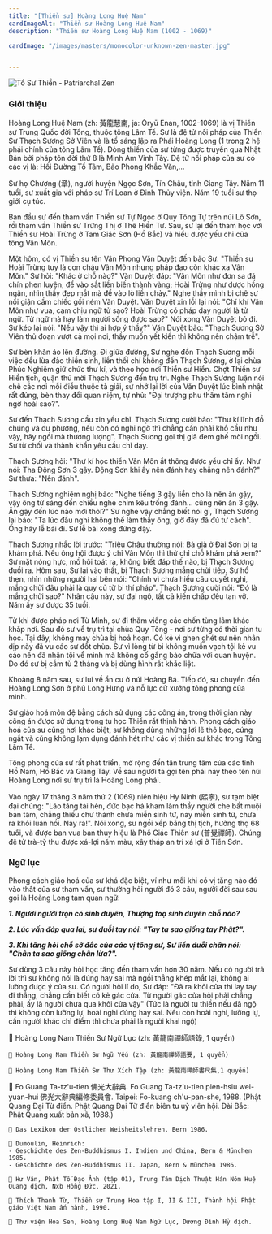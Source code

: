 ```yaml
---
title: "[Thiền sư] Hoàng Long Huệ Nam"
cardImageAlt: "Thiền sư Hoàng Long Huệ Nam"
description: "Thiền sư Hoàng Long Huệ Nam (1002 - 1069)"

cardImage: "/images/masters/monocolor-unknown-zen-master.jpg"


---
```


<div className="grid xl:grid-cols-8 lg:grid-cols-8 md:grid-cols-2 sm:grid-cols-2 xs:grid-cols-1 gap-8 bg-body dark:bg-darkmode-body">

<div className="lg:col-span-3 md:col-span-1">

  <img className="aspect-square" decoding="async" src="/images/masters/monocolor-unknown-zen-master.jpg" alt="Tổ Sư Thiền - Patriarchal Zen" />

  ### Giới thiệu

  Hoàng Long Huệ Nam (zh: 黃龍慧南, ja: Ōryū Enan, 1002-1069) là vị Thiền sư Trung Quốc đời Tống, thuộc tông Lâm Tế.
  Sư là đệ tử nối pháp của Thiền Sư Thạch Sương Sở Viên và là tổ sáng lập ra Phái Hoàng Long (1 trong 2 hệ phái chính của tông Lâm Tế).
  Dòng thiền của sư từng được truyền qua Nhật Bản bởi pháp tôn đời thứ 8 là Minh Am Vinh Tây.
  Đệ tử nối pháp của sư có các vị là: Hối Đường Tổ Tâm, Bảo Phong Khắc Văn,...

  Sư họ Chương (章), người huyện Ngọc Sơn, Tín Châu, tỉnh Giang Tây. Năm 11 tuổi, sư xuất gia với pháp sư Trí Loan ở Đinh Thủy viện. Năm 19 tuổi sư thọ giới cụ túc.

  Ban đầu sư đến tham vấn Thiền sư Tự Ngọc ở Quy Tông Tự trên núi Lô Sơn, rồi tham vấn Thiền sư Trừng Thị ở Thê Hiền Tự. Sau, sư lại đến tham học với Thiền sư Hoài Trừng ở Tam Giác Sơn (Hồ Bắc) và hiểu được yếu chỉ của tông Vân Môn.

  Một hôm, có vị Thiền sư tên Vân Phong Văn Duyệt đến bảo Sư: "Thiền sư Hoài Trừng tuy là con cháu Vân Môn nhưng pháp đạo còn khác xa Vân Môn." Sư hỏi: "Khác ở chỗ nào?" Văn Duyệt đáp: "Vân Môn như đơn sa đã chín phen luyện, để vào sắt liền biến thành vàng; Hoài Trừng như dược hống ngân, nhìn thấy đẹp mắt mà để vào lò liền chảy." Nghe thầy mình bị chê sư nổi giận cầm chiếc gối ném Văn Duyệt. Văn Duyệt xin lỗi lại nói: "Chí khí Vân Môn như vua, cam chịu ngữ tử sao? Hoài Trừng có pháp dạy người là tử ngữ. Tử ngữ mà hay làm người sống được sao?" Nói xong Văn Duyệt bỏ đi. Sư kéo lại nói: "Nếu vậy thì ai hợp ý thầy?" Văn Duyệt bảo: "Thạch Sương Sở Viên thủ đoạn vượt cả mọi nơi, thầy muốn yết kiến thì không nên chậm trễ".

  Sư bèn khăn áo lên đường. Đi giữa đường, Sư nghe đồn Thạch Sương mỗi việc đều lừa đảo thiền sinh, liền thối chí không đến Thạch Sương, ở lại chùa Phúc Nghiêm giữ chức thư kí, và theo học nơi Thiền sư Hiền. Chợt Thiền sư Hiền tịch, quận thú mời Thạch Sương đến trụ trì. Nghe Thạch Sương luận nói chê các nơi mỗi điều thuộc tà giải, sư nhớ lại lời của Văn Duyệt lúc bình nhật rất đúng, bèn thay đổi quan niệm, tự nhủ: "Đại trượng phu thâm tâm nghi ngờ hoài sao?".

  Sư đến Thạch Sương cầu xin yếu chỉ.
  Thạch Sương cười bảo: "Thư kí lĩnh đồ chúng và du phương, nếu còn có nghi ngờ thì chẳng cần phải khổ cầu như vậy, hãy ngồi mà thương lượng".
  Thạch Sương gọi thị giả đem ghế mời ngồi.
  Sư từ chối và thành khẩn yêu cầu chỉ dạy.

  Thạch Sương hỏi: "Thư kí học thiền Vân Môn ắt thông được yếu chỉ ấy.
  Như nói: Tha Động Sơn 3 gậy. Động Sơn khi ấy nên đánh hay chẳng nên đánh?"
  Sư thưa: "Nên đánh".

  Thạch Sương nghiêm nghị bảo: "Nghe tiếng 3 gậy liền cho là nên ăn gậy, vậy ông từ sáng đến chiều nghe chim kêu trống đánh… cũng nên ăn 3 gậy. Ăn gậy đến lúc nào mới thôi?"
  Sư nghe vậy chẳng biết nói gì, Thạch Sương lại bảo: "Ta lúc đầu nghi không thể làm thầy ông, giờ đây đã đủ tư cách".
  Ông hãy lễ bái đi. Sư lễ bái xong đứng dậy.

  Thạch Sương nhắc lời trước: "Triệu Châu thường nói: Bà già ở Đài Sơn bị ta khám phá.
  Nếu ông hội được ý chỉ Vân Môn thì thử chỉ chỗ khám phá xem?" Sư mặt nóng hực, mồ hôi toát ra, không biết đáp thế nào, bị Thạch Sương đuổi ra.
  Hôm sau, Sư lại vào thất, bị Thạch Sương mắng chửi tiếp.
  Sư hổ thẹn, nhìn những người hai bên nói: "Chính vì chưa hiểu câu quyết nghi, mắng chửi đâu phải là quy củ từ bi thí pháp".
  Thạch Sương cười nói: "Đó là mắng chửi sao?"
  Nhân câu này, sư đại ngộ, tất cả kiến chấp đều tan vỡ.
  Năm ấy sư được 35 tuổi.

  Từ khi được pháp nơi Từ Minh, sư đi thăm viếng các chốn tùng lâm khác khắp nơi. Sau đó sư về trụ trì tại chùa Quy Tông - nơi sư từng có thời gian tu học. Tại đây, không may chùa bị hoả hoạn. Có kẻ vì ghen ghét sư nên nhân dịp này đã vu cáo sư đốt chùa. Sư vì lòng từ bi không muốn vạch tội kẻ vu cáo nên đã nhận tội về mình mà không cố gắng bào chữa với quan huyện. Do đó sư bị cầm tù 2 tháng và bị dùng hình rất khắc liệt.

  Khoảng 8 năm sau, sư lui về ẩn cư ở núi Hoàng Bá. Tiếp đó, sư chuyển đến Hoàng Long Sơn ở phủ Long Hưng và nỗ lực cử xướng tông phong của mình.

  Sư giáo hoá môn đệ bằng cách sử dụng các công án, trong thời gian này công án được sử dụng trong tu học Thiền rất thịnh hành. Phong cách giáo hoá của sư cũng hơi khác biệt, sư không dùng những lời lẽ thô bạo, cứng ngắt và cũng không lạm dụng đánh hét như các vị thiền sư khác trong Tông Lâm Tế.

  Tông phong của sư rất phát triển, mở rộng đến tận trung tâm của các tỉnh Hồ Nam, Hồ Bắc và Giang Tây. Về sau người ta gọi tên phái này theo tên núi Hoàng Long nơi sư trụ trì là Hoàng Long phái.

  Vào ngày 17 tháng 3 năm thứ 2 (1069) niên hiệu Hy Ninh (熙寧), sư tạm biệt đại chúng: "Lão tăng tài hèn, đức bạc há kham làm thầy người che bất muội bản tâm, chẳng thiếu chư thánh chưa miễn sinh tử, nay miễn sinh tử, chưa ra khỏi luân hồi. Nay ra!". Nói xong, sư ngồi xếp bằng thị tịch, hưởng thọ 68 tuổi, và được ban vua ban thụy hiệu là Phổ Giác Thiền sư (普覺禪師).
  Chúng đệ tử trà-tỳ thu được xá-lợi năm màu, xây tháp an trí xá lợi ở Tiền Sơn.

</div>

<div className="lg:col-span-5 md:col-span-1">

  ### Ngữ lục

  Phong cách giáo hoá của sư khá đặc biệt, ví như mỗi khi có vị tăng nào đó vào thất của sư tham vấn, sư thường hỏi người đó 3 câu, người đời sau sau gọi là Hoàng Long tam quan ngữ:

  ___1. Người người trọn có sinh duyên, Thượng toạ sinh duyên chỗ nào?___

  ___2. Lúc vấn đáp qua lại, sư duỗi tay nói: "Tay ta sao giống tay Phật?".___

  ___3. Khi tăng hỏi chỗ sở đắc của các vị tông sư, Sư liền duỗi chân nói: "Chân ta sao giống chân lừa?".___

  Sư dùng 3 câu này hỏi học tăng đến tham vấn hơn 30 năm.
  Nếu có người trả lời thì sư không nói là đúng hay sai mà ngồi thẳng khép mắt lại, không ai lường được ý của sư.
  Có người hỏi lí do, Sư đáp: "Đã ra khỏi cửa thì lay tay đi thẳng, chẳng cần biết có kẻ gác cửa.
  Từ người gác cửa hỏi phải chẳng phải, ấy là người chưa qua khỏi cửa vậy"
  (Tức là người tu thiền nếu đã ngộ thì không còn lưỡng lự, hoài nghi đúng hay sai.
  Nếu còn hoài nghi, lưỡng lự, cần người khác chỉ điểm thì chưa phải là người khai ngộ)

  <Notice type="warning" title="cảnh ngữ">

  </Notice>

  <Notice type="tip" title="tác phẩm">
    📖 Hoàng Long Nam Thiền Sư Ngữ Lục (zh: 黃龍南禪師語錄, 1 quyển)

    📖 Hoàng Long Nam Thiền Sư Ngữ Yếu (zh: 黃龍南禪師語要, 1 quyển)

    📖 Hoàng Long Nam Thiền Sư Thư Xích Tập (zh: 黃龍南禪師書尺集,1 quyển)
  </Notice>

  <Notice type="info" title="thông tin khác">
    🧷 Fo Guang Ta-tz'u-tien 佛光大辭典. Fo Guang Ta-tz'u-tien pien-hsiu wei-yuan-hui 佛光大辭典編修委員會. Taipei: Fo-kuang ch'u-pan-she, 1988. (Phật Quang Đại Từ điển. Phật Quang Đại Từ điển biên tu uỷ viên hội. Đài Bắc: Phật Quang xuất bản xã, 1988.)

    🧷 Das Lexikon der Östlichen Weisheitslehren, Bern 1986.

    🧷 Dumoulin, Heinrich:
    - Geschichte des Zen-Buddhismus I. Indien und China, Bern & München 1985.
    - Geschichte des Zen-Buddhismus II. Japan, Bern & München 1986.

    🧷 Hư Vân, Phật Tổ Đạo Ảnh (tập 01), Trung Tâm Dịch Thuật Hán Nôm Huệ Quang dịch, Nxb Hồng Đức, 2021.

    🧷 Thích Thanh Từ, Thiền sư Trung Hoa tập I, II & III, Thành hội Phật giáo Việt Nam ấn hành, 1990.

    🧷 Thư viện Hoa Sen, Hoàng Long Huệ Nam Ngữ Lục, Dương Đình Hỷ dịch.
  </Notice>



</div>

</div>
